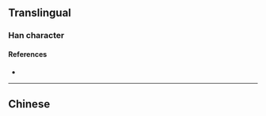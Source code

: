 {{also|嗶}}
{{character info/new}}
==Translingual==

===Han character===
{{Han char|rn=30|rad=口|as=06|sn=9|four=|canj=RPPJ|ids=⿰口毕}}

====References====
* {{Han ref|kx=0189.271|hdz=10614.030|uh=54D4|ud=21716}}

----

==Chinese==
{{zh-see|嗶}}